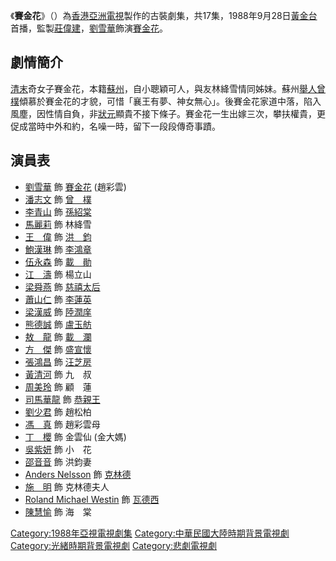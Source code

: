{{亞視劇集
| 中文劇名 = 賽金花
| 英文劇名 = Legend of Ms. Choi Kam Fa
| 圖片 = 
| 製作年份 = 1988年
| 黃金台首播日期 = 1988年9月28日
| 黃金台首播時間 = 
| 監製 = [[莊偉建|莊偉建]]
| 編導 = 
| 助理編導 = 
| 編劇 = 
| 製作統籌 = 
| 編審 = 楊基
| 集數 = 17
| 國家 = {{BHKG}}
| 製作公司= [[亞洲電視|亞洲電視]]
| 劇種 = 清裝歷史
| 主演 = [[劉雪華|劉雪華]]、[[潘志文|潘志文]]、[[李青山|李青山]]、[[馬麗莉|馬麗莉]]、[[王偉_(香港)|王　偉]]、[[鮑漢琳|鮑漢琳]]、[[江濤|江　濤]]、[[梁舜燕|梁舜燕]] 
| 主題曲 = 賽金花
| 作曲 = 關聖佑
| 填詞 = [[盧國沾|盧國沾]]
| 主唱 = [[梁雁翎|梁雁翎]]
}}
《'''賽金花'''》（{{lang-en|'''Legend of Ms. Choi Kam Fa'''}}）為[[香港|香港]][[亞洲電視|亞洲電視]]製作的古裝劇集，共17集，1988年9月28日[[黃金台|黃金台]]首播，監製[[莊偉建|莊偉建]]，[[劉雪華|劉雪華]]飾演[[賽金花|賽金花]]。

== 劇情簡介 ==
[[清末|清末]]奇女子賽金花，本籍[[蘇州|蘇州]]，自小聰穎可人，與友林絳雪情同姊妹。蘇州[[舉人|舉人]][[曾樸|曾樸]]傾慕於賽金花的才貌，可惜「襄王有夢、神女無心」。後賽金花家道中落，陷入風塵，因性情自負，非[[狀元|狀元]]顯貴不接下條子。賽金花一生出嫁三次，攀扶權貴，更促成當時中外和約，名噪一時，留下一段段傳奇事蹟。

==演員表==
*[[劉雪華|劉雪華]] 飾 [[賽金花|賽金花]] (趙彩雲)
*[[潘志文|潘志文]] 飾 [[曾樸|曾　樸]]
*[[李青山|李青山]] 飾 [[孫紹棠|孫紹棠]]
*[[馬麗莉|馬麗莉]] 飾 林絳雪
*[[王偉_(香港)|王　偉]] 飾 [[洪鈞|洪　鈞]]
*[[鮑漢琳|鮑漢琳]] 飾 [[李鴻章|李鴻章]]
*[[伍永森|伍永森]] 飾 [[載勛|載　勛]]
*[[江濤|江　濤]] 飾 楊立山
*[[梁舜燕|梁舜燕]] 飾 [[慈禧太后|慈禧太后]]
*[[蕭山仁|蕭山仁]] 飾 [[李蓮英|李蓮英]]
*[[梁漢威|梁漢威]] 飾 [[陸潤庠|陸潤庠]]
*[[熊德誠|熊德誠]] 飾 [[盧玉舫|盧玉舫]]
*[[敖龍|敖　龍]] 飾 [[載瀾|載　瀾]]
*[[方傑_(演員)|方　傑]] 飾 [[盛宣懷|盛宣懷]]
*[[張鴻昌|張鴻昌]] 飾 [[汪芝房|汪芝房]]
*[[黃清河|黃清河]] 飾 九　叔
*[[周美玲|周美玲]] 飾 顧　蓮
*[[司馬華龍|司馬華龍]] 飾 [[恭親王|恭親王]]
*[[劉少君|劉少君]] 飾 趙松柏
*[[馮真|馮　真]] 飾 趙彩雲母
*[[丁櫻|丁　櫻]] 飾 金雲仙 (金大媽)
*[[吳紫妍|吳紫妍]] 飾 小　花
*[[邵音音|邵音音]] 飾 洪鈞妻
*[[Anders_Nelsson|Anders Nelsson]] 飾 [[克林德|克林德]]
*[[施明|施　明]] 飾 克林德夫人
*[[Roland_Michael_Westin|Roland Michael Westin]] 飾 [[瓦德西|瓦德西]]
*[[陳慧愉|陳慧愉]] 飾 海　棠

[[Category:1988年亞視電視劇集|Category:1988年亞視電視劇集]]
[[Category:中華民國大陸時期背景電視劇|Category:中華民國大陸時期背景電視劇]]
[[Category:光緒時期背景電視劇|Category:光緒時期背景電視劇]]
[[Category:悲劇電視劇|Category:悲劇電視劇]]